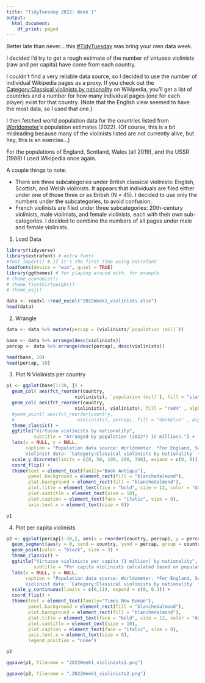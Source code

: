 ```yaml
---
title: "TidyTuesday 2022: Week 1"
output:
  html_document:
    df_print: paged
---
```

Better late than never... this [#TidyTuesday](https://github.com/rfordatascience/tidytuesday) 
was bring your own data week. 

I decided I'd try to get a rough estimate of the number of virtuoso violinists (raw and per capita)
have come from each country. 

I couldn't find a very reliable data source, so I decided to use the number of 
individual Wikipedia pages as a proxy. If you check out the 
[Category:Classical violinists by nationality](https://en.wikipedia.org/wiki/Category:Classical_violinists_by_nationality) 
on Wikipedia, you'll get a list of 
countries and a number for how many individual pages (one for each player) exist
for that country. (Note that the English view seemed to have the most data, so I used
that one.)

I then fetched world population data for the countries listed from [Worldometer](https://www.worldometers.info/world-population/population-by-country/)'s 
population estimates (2022). (Of course, this is a bit misleading because many of
the violinists listed are not currently alive, but hey, this is an exercise...)

For the populations of England, Scotland, Wales (all 2019), and the USSR (1989) I 
used Wikipedia once again. 

A couple things to note:

- There are three subcategories under British classical violinists: 
English, Scottish, and Welsh violinists. It appears that individuals are filed either
under one of those three *or* as British (N = 45). I decided to use only the numbers
under the subcategories, to avoid confusion.
- French violinists are filed under three subcategories: 20th-century violinists, male
violinists, and female violinists, each with their own sub-categories. 
I decided to combine the numbers of all pages under male and female
violinists. 



1. Load Data
```r
library(tidyverse)
library(extrafont) # extra fonts
#font_import() # if it's the first time using extrafont
loadfonts(device = "win", quiet = TRUE)
library(ggthemes) # for playing around with, for example
# theme_economist() 
# theme_fivethirtyeight()
# theme_wsj()

data <- readxl::read_excel("2022Week1_violinists.xlsx")
head(data)
```

2. Wrangle
```r
data <- data %>% mutate(percap = (violinists/`population (mil)`))

base <- data %>% arrange(desc(violinists))
percap <- data %>% arrange(desc(percap), desc(violinists)) 

head(base, 10)
head(percap, 10)
```

3. Plot N Violinists per country
```r

p1 <- ggplot(base[1:30, ]) + 
  geom_col( aes(fct_reorder(country,
                         violinists), `population (mil)`), fill = "slategray", alpha = 0.5) +
  geom_col( aes(fct_reorder(country,
                         violinists), violinists), fill = "red4" , alpha = 0.5 ) + 
  #geom_point( aes(fct_reorder(country,
  #                       violinists), percap), fill = "darkblue" , alpha = 0.5 ) +
  theme_classic() + 
  ggtitle("Virtuoso violinists by nationality", 
          subtitle = "Arranged by population (2022*) in millions.") +
  labs(x = NULL, y = NULL, 
       caption = "Population data source: Worldometer. *For England, Scotland, & Wales, 2019. For USSR, 1989 (Wikipedia). 
       Violinist data: `Category:Classical violinists by nationality` (Wikipedia).") + 
  scale_y_discrete(limits = c(0, 50, 100, 200, 300), expand = c(0, 0)) + 
  coord_flip() +
  theme(text = element_text(family="Book Antiqua"),
        panel.background = element_rect(fill = "blanchedalmond"),
        plot.background = element_rect(fill = "blanchedalmond"),
        plot.title = element_text(face = "bold", size = 12, color = "darkred"),
        plot.subtitle = element_text(size = 10),
        plot.caption = element_text(face = "italic", size = 8),
        axis.text.x = element_text(size = 8)) 

p1
```

4. Plot per capita violinists
```r
p2 <- ggplot(percap[1:30,], aes(x = reorder(country, percap), y = percap)) + 
  geom_segment(aes(y = 0, xend = country, yend = percap, group = country), color = "grey") +
  geom_point(color = "black", size = 3) +
  theme_classic() + 
  ggtitle("Virtuoso violinists per capita (1 million) by nationality", 
          subtitle = "Per capita violinists calculated based on population (2022*) in millions.") +
  labs(x = NULL, y = NULL, 
       caption = "Population data source: Worldometer. *For England, Scotland, & Wales, 2019. For USSR, 1989 (Wikipedia). 
       Violinist data: `Category:Classical violinists by nationality` (Wikipedia).") + 
  scale_y_continuous(limits = c(0,11), expand = c(0, 0.3)) + 
  coord_flip() +
  theme(text = element_text(family="Times New Roman"),
        panel.background = element_rect(fill = "blanchedalmond"),
        plot.background = element_rect(fill = "blanchedalmond"),
        plot.title = element_text(face = "bold", size = 12, color = "darkred"),
        plot.subtitle = element_text(size = 10),
        plot.caption = element_text(face = "italic", size = 8),
        axis.text.x = element_text(size = 8),
        legend.position = "none")

p2
```
```r
ggsave(p1, filename = "2022Week1_violinists1.png")

ggsave(p2, filename = ".2022Week1_violinists2.png")

```

